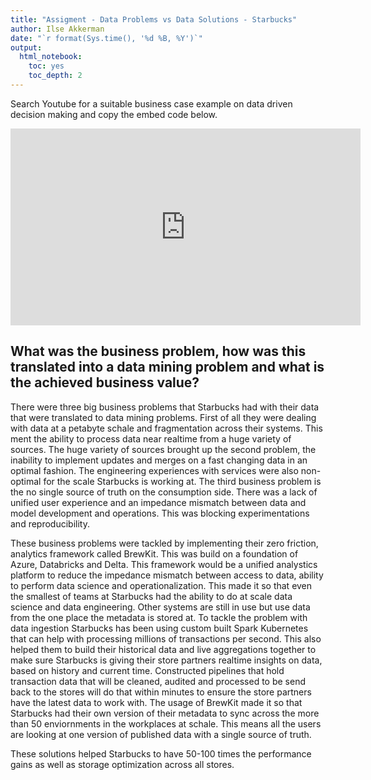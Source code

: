 ```yaml
---
title: "Assigment - Data Problems vs Data Solutions - Starbucks"
author: Ilse Akkerman
date: "`r format(Sys.time(), '%d %B, %Y')`"
output:
  html_notebook:
    toc: yes
    toc_depth: 2
---
```


Search Youtube for a suitable business case example on data driven decision making and copy the embed code below.

<iframe width="560" height="315" src="https://www.youtube.com/watch?v=8SPPMb41Zn8" title="YouTube video player" frameborder="0" allow="accelerometer; autoplay; clipboard-write; encrypted-media; gyroscope; picture-in-picture" allowfullscreen></iframe>


## What was the business problem, how was this translated into a data mining problem and what is the achieved business value?

There were three big business problems that Starbucks had with their data that were translated to data mining problems. First of all they were dealing with data at a petabyte schale and fragmentation across their systems. This ment the ability to process data near realtime from a huge variety of sources. 
The huge variety of sources brought up the second problem, the inability to implement updates and merges on a fast changing data in an optimal fashion. The engineering experiences with services were also non-optimal for the scale Starbucks is working at. 
The third business problem is the no single source of truth on the consumption side. There was a lack of unified user experience and an impedance mismatch between data and model development and operations. This was blocking experimentations and reproducibility. 

These business problems were tackled by implementing their zero friction, analytics framework called BrewKit. This was build on a foundation of Azure, Databricks and Delta. This framework would be a unified analystics platform to reduce the impedance mismatch between access to data, ability to perform data science and operationalization. This made it so that even the smallest of teams at Starbucks had the ability to do at scale data science and data engineering. Other systems are still in use but use data from the one place the metadata is stored at. 
To tackle the problem with data ingestion Starbucks has been using custom built Spark Kubernetes that can help with processing millions of transactions per second. This also helped them to build their historical data and live aggregations together to make sure Starbucks is giving their store partners realtime insights on data, based on history and current time. Constructed pipelines that hold transaction data that will be cleaned, audited and processed to be send back to the stores will do that within minutes to ensure the store partners have the latest data to work with. 
The usage of BrewKit made it so that Starbucks had their own version of their metadata to sync across the more than 50 enviornments in the workplaces at schale. This means all the users are looking at one version of published data with a single source of truth. 

These solutions helped Starbucks to have 50-100 times the performance gains as well as storage optimization across all stores. 
